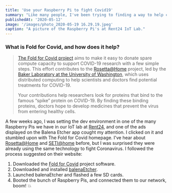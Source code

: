 ```yaml
---
title: 'Use your Raspberry Pi to fight Covid19'
summary: "Like many people, I've been trying to finding a way to help combat the global coronavirus pandemic."
publishedAt: '2020-05-12'
image: '/images/photo_2020-05-19 16.29.19.jpeg'
caption: "A picture of the Raspberry Pi's at Rent24 IoT Lab."
---
```


### What is Fold for Covid, and how does it help?

> [The Fold for Covid project](https://foldforcovid.io/) aims to make it easy to donate spare compute capacity to support COVID-19 research with a few simple steps. This effort contributes to the [Rosetta@Home](https://boinc.bakerlab.org/) project, led by the [Baker Laboratory at the University of Washington](https://www.bakerlab.org/), which uses distributed computing to help scientists and doctors find potential treatments for COVID-19.
>
> Your contributions help researchers look for proteins that bind to the famous “spike” protein on COVID-19. By finding these binding proteins, doctors hope to develop medicines that prevent the virus from entering healthy cells.

A few weeks ago, I was setting the dev environment in one of the many Raspberry Pis we have in our IoT lab at [Rent24](//rent24.com), and one of the ads displayed on the Balena Etcher app cought my attention. I clicked on it and stumbled upon with The Fold for Covid homepage. I've hear about [Rosetta@Home](https://boinc.bakerlab.org/rosetta/) and [SETI@home](https://setiathome.ssl.berkeley.edu/) before, but I was surprised they were already using the same technology to fight Coronavirus. I followed the process suggested on their website:

1. Downloaded the [Fold for Covid](https://foldforcovid.io/) project software.
2. Downloaded and installed [balenaEtcher](https://balena.io/etcher).
3. Launched balenaEtcher and flashed a few SD cards.
4. Booted the bunch of Raspberry Pis, and connected them to our network, boom! 💥
